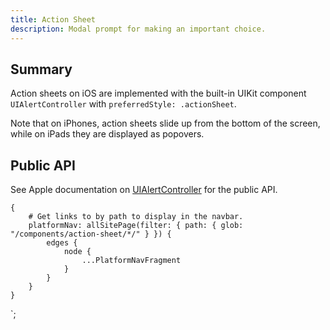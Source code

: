 ```yaml
---
title: Action Sheet
description: Modal prompt for making an important choice.
---
```



<ComponentHeader data={props.data} />

## Summary

Action sheets on iOS are implemented with the built-in UIKit component `UIAlertController` with `preferredStyle: .actionSheet`.

Note that on iPhones, action sheets slide up from the bottom of the screen, while on iPads they are displayed as popovers.

## Public API

See Apple documentation on [UIAlertController](https://developer.apple.com/documentation/uikit/uialertcontroller) for the public API.

    {
        # Get links to by path to display in the navbar.
        platformNav: allSitePage(filter: { path: { glob: "/components/action-sheet/*/" } }) {
            edges {
                node {
                    ...PlatformNavFragment
                }
            }
        }
    }
`;

